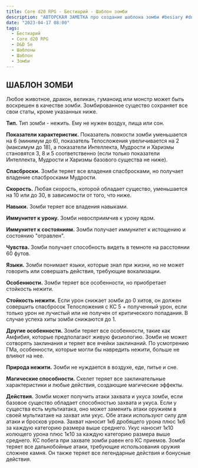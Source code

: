 ```yaml
---
title: Core d20 RPG - Бестиарий - Шаблон зомби
description: "АВТОРСКАЯ ЗАМЕТКА про создание шаблона зомби #besiary #dnd5e #template #zombie #cored20rpg"
date: "2023-04-17 08:00"
tags:
  - Бестиарий
  - Core d20 RPG
  - D&D 5e
  - Шаблоны
  - Шаблон
  - Зомби
---
```


## ШАБЛОН ЗОМБИ

Любое животное, дракон, великан, гуманоид или монстр может быть воскрешен в качестве зомби. Зомбированное существо сохраняет все свои статы, кроме указанных ниже.

**Тип.** Тип зомби - нежить. Ему не нужен воздух, пища или сон.

**Показатели характеристик.** Показатель ловкости зомби уменьшается на 6 (минимум до 6), показатель Телосложения увеличивается на 2 (максимум до 18), а показатели Интеллекта, Мудрости и Харизмы становятся 3, 8 и 5 соответственно (если только показатели Интеллекта, Мудрости и Харизмы базового существа не ниже).

**Спасброски.** Зомби теряет все владения спасбросками, но получает владение спасбросками Мудрости.

**Скорость.** Любая скорость, которой обладает существо, уменьшается на 10 или до 30, в зависимости от того, что ниже.

**Навыки.** Зомби теряет все владения навыками.

**Иммунитет к урону.** Зомби невосприимчив к урону ядом.

**Иммунитет к состояниям.** Зомби получает иммунитет к истощению и состоянию "отравлен".

**Чувства.** Зомби получает способность видеть в темноте на расстоянии 60 футов.

**Языки.** Зомби понимает языки, которые знал при жизни, но не может говорить или совершать действия, требующие вокализации.

**Особенности.** Зомби теряет все особенности, но приобретает стойкость нежити.

**Стойкость нежити.** Если урон снижает зомби до 0 хитов, он должен совершить спасбросок Телосложения с КС 5 + полученный урон, если только урон не лучистый или не получен от критического попадания. В случае успеха хиты зомби снижаются до 1.

**Другие особенности.** Зомби теряет все особенности, такие как Амфибия, которые предполагают живую физиологию. Зомби не может сотворять заклинания и теряет все ячейки заклинаний. По усмотрению ГМа, особенности, которые могли бы навредить нежити, больше не влияют на нее.

**Природа нежити.** Зомби не нуждается в воздухе, еде, питье и сне.

**Магические способности.** Скелет теряет все заклинательные характеристики и любые действия, создающие магические эффекты.

**Действия.** Зомби может получить атаки захвата и укуса зомби, если базовое существо обладает способностью захвата и укуса. Если у существа есть мультиатака, оно может заменить атаки оружием в своей мультиатаке на захват или укус. Обе атаки используют силу для атаки и бросков урона. Захват наносит 1к6 дробящего урона плюс 1к6 за каждую категорию размера выше среднего. Укус наносит 1к10 колющего урона плюс 1к10 за каждую категорию размера выше среднего. КС побега при захвате зомби равен его КС приемов. Зомби теряет все дальнобойные атаки, требующие использования оружия сложнее камня. Он также теряет все легендарные действия и бонусные действия.
